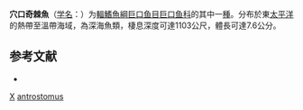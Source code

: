{{Speciesbox
| taxon = Idiacanthus antrostomus
| binomial_authority = [[Gilbert|Gilbert]], 1890
| status = NE
| status_system = IUCN3.1
}}

'''穴口奇棘魚'''（[[学名|学名]]：{{lang|la|''Idiacanthus antrostomus''}}）为[[輻鰭魚綱|輻鰭魚綱]][[巨口鱼目|巨口鱼目]][[巨口鱼科|巨口鱼科]]的其中一[[種|種]]。分布於東[[太平洋|太平洋]]的熱帶至溫帶海域，為深海魚類，棲息深度可達1103公尺，體長可達7.6公分。

== 参考文献 ==
{{refbegin}}
*{{FishBase_species|genus=Idiacanthus|species=antrostomus|year=2012|month=2}}
{{refend}}

{{Taxonbar}}
[[Category:1890年描述的鱼类|X]]
[[Category:奇棘鱼属|antrostomus]]